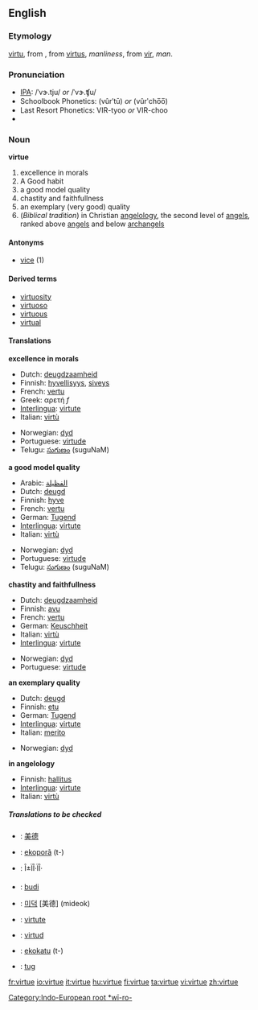 ==English==

===Etymology===
{{ME.}} [[virtu]], from {{OF.}}, from {{L.}} [[virtus]], ''manliness'', from [[vir]], ''man''. [[Category:Indo-European root *wī-ro-]]

===Pronunciation===
*[[IPA]]: /ˈvɝ.tju/ ''or'' /ˈvɝ.ʧu/
*Schoolbook Phonetics: (vûrʹtū) ''or'' (vûrʹcho̅o̅)
*Last Resort Phonetics: VIR-tyoo ''or'' VIR-choo
*{{audio|en-us-virtue.ogg|Audio (US)}}


===Noun===
'''virtue'''
# excellence in morals
# A Good habit
# a good model quality
# chastity and faithfullness
# an exemplary (very good) quality 
# (''Biblical tradition'')  in Christian [[angelology]], the second level of [[angel]]s, ranked above [[angel]]s and below [[archangel]]s

====Antonyms====
*[[vice]] (1)

====Derived terms====
*[[virtuosity]]
*[[virtuoso]]
*[[virtuous]]
*[[virtual]]

====Translations====
'''excellence in morals'''
{{top}}
*Dutch: [[deugdzaamheid]] {{f}}
*Finnish: [[hyvellisyys]], [[siveys]]
*French: [[vertu]] {{f}}
*Greek: αρετή ''f''
*[[Interlingua]]: [[virtute]]
*Italian: [[virtù]] {{f}}
{{mid}}
*Norwegian: [[dyd]] {{m}}
*Portuguese: [[virtude]] {{f}}
*Telugu: [[సుగుణం]] (suguNaM)
{{bottom}}

'''a good model quality'''
{{top}}
*Arabic: [[الفظيلة]]
*Dutch: [[deugd]] {{f}}
*Finnish: [[hyve]]
*French: [[vertu]] {{f}}
*German: [[Tugend]] {{f}}
*[[Interlingua]]: [[virtute]]
*Italian: [[virtù]] {{f}}
{{mid}}
*Norwegian: [[dyd]] {{m}}
*Portuguese: [[virtude]] {{f}}
*Telugu: [[సుగుణం]] (suguNaM)
{{bottom}}

'''chastity and faithfullness'''
{{top}}
*Dutch: [[deugdzaamheid]] {{f}}
*Finnish: [[avu]]
*French: [[vertu]] {{f}}
*German: [[Keuschheit]] {{f}}
*Italian: [[virtù]] {{f}}
*[[Interlingua]]: [[virtute]]
{{mid}}
*Norwegian: [[dyd]] {{m}}
*Portuguese: [[virtude]] {{f}}
{{bottom}}

'''an exemplary quality'''
{{top}}
*Dutch: [[deugd]] {{f}}
*Finnish: [[etu]]
*German: [[Tugend]] {{f}}
*[[Interlingua]]: [[virtute]]
*Italian: [[merito]] {{m}} 
{{mid}}
*Norwegian: [[dyd]] {{m}}
{{bottom}}

'''in angelology'''
{{top}}
*Finnish: [[hallitus]]
*[[Interlingua]]: [[virtute]]
*Italian: [[virtù]] {{f}}
{{mid}}
{{bottom}}

=====Translations to be checked=====
{{checktrans}}

*{{ttbc|Chinese}}: [[美德]]
*{{ttbc|Guarani}}: [[ekoporã]] (t-)
*{{ttbc|Greek, Ancient}}: Î±ÏÎ·ÏÎ·
*{{ttbc|Indonesian}}: [[budi]] 
*{{ttbc|Korean}}: [[미덕]] [美德] (mideok)
*{{ttbc|Romanian}}: [[virtute]] {{f}}
*{{ttbc|Spanish}}: [[virtud]] {{f}}
*{{ttbc|Tupinambá}}: [[ekokatu]] (t-)
*{{ttbc|Volapük}}: [[tug]]

[[fr:virtue]]
[[io:virtue]]
[[it:virtue]]
[[hu:virtue]]
[[fi:virtue]]
[[ta:virtue]]
[[vi:virtue]]
[[zh:virtue]]